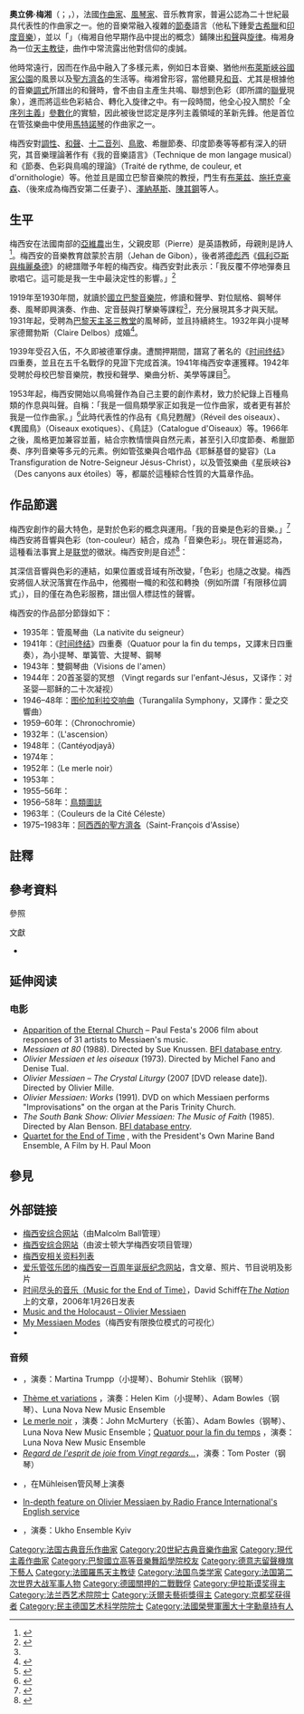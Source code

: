 {{Expand language|en|status=yes|time=2021-11-17}}
{{noteTA
|T=zh-cn:奥利维埃·梅西安; zh-hk:奧利華·梅湘; zh-tw:奧立佛·梅湘;
|1=zh-cn:奥利维埃; zh-hk:奧利華; zh-tw:奧立佛;
|2=zh-cn:梅西安; zh-hk:梅湘; zh-tw:梅湘;
}}
{{Infobox classical
| 中文名       = 梅西安
| 画像         = Olivier Messiaen (1986).jpg
| 附注         = 1986年的梅西安
| 原文名       = Olivier Eugène Prosper Charles Messiaen       
| 国别         = {{FRA}}
| 出生日期     = 1908年12月10日
| 出生地       = {{flag|French Third Republic|name=法國}}[[沃克吕兹省|沃克吕兹省]][[亞維農|阿维尼翁]]
| 逝世日期     = {{death date and age|1992|4|27|1908|12|10}}
| 逝世地       = {{FRA}}[[上塞纳省|上塞纳省]][[克利希|克利希]]
| 所属时期     = [[二十世紀古典音樂|20世纪]]
| 所属乐派     =  
| 擅长作品类型 = 管弦乐，键盘音乐，宗教音乐
| 代表作       = 管弦乐《[[图伦加利拉交响曲|图伦加利拉交响曲]]》，宗教音乐《{{link-en|我主基督之变形|La Transfiguration de Notre Seigneur Jésus-Christ}}》，钢琴曲《{{link-en|圣婴二十默想|Vingt Regards sur l'enfant-Jésus}}》《[[鸟类图志|鸟类图志]]》，室内乐《[[时间终结四重奏|时间终结四重奏]]》
| 师从         = [[莫里斯·埃马努埃尔|莫里斯·埃马努埃尔]]，[[维多尔|维多尔]]，[[杜卡斯|杜卡斯]]，[[马塞尔·迪普雷|迪普雷]]
| 学生         = [[布列兹|布列兹]]，[[卡尔海因茨·施托克豪森|施托克豪森]]，[[泽纳基斯|泽纳基斯]]，[[库塔格|库塔格]]，[[提奥多拉基斯|提奥多拉基斯]]，[[亚历山大·戈尔|亚历山大·戈尔]]，[[陈其钢|陈其钢]]，[[乔治·本杰明|乔治·本杰明]]
| 官方网站     = 
}}

'''奧立佛·梅湘'''（{{lang-fr|Olivier Messiaen}}；{{IPA-fr|ɔlivje mɛsjɑ̃}}，{{bd|1908年|12月10日|1992年|4月27日}}），法國[[作曲家|作曲家]]、[[風琴|風琴家]]、音乐教育家，普遍公認為二十世紀最具代表性的作曲家之一。他的音樂常融入複雜的[[節奏|節奏]]語言（他私下鍾愛[[古希臘|古希臘]]和[[印度音樂|印度音樂]]），並以「{{Link-en|有限移調調式|Mode of limited transposition}}」（梅湘自他早期作品中提出的概念）鋪陳出[[和聲|和聲]]與[[旋律|旋律]]。梅湘身為一位[[天主教會|天主教徒]]，曲作中常流露出他對信仰的虔誠。

他時常遠行，因而在作品中融入了多樣元素，例如日本音樂、猶他州[[布萊斯峽谷國家公園|布萊斯峽谷國家公園]]的風景以及[[亞西西的方濟各|聖方濟各]]的生活等。梅湘曾形容，當他聽見[[和弦|和音]]、尤其是根據他的音樂[[調式|調式]]所譜出的和聲時，會不由自主產生共鳴、聯想到色彩（即所謂的[[聯覺|聯覺]]現象），進而將這些色彩結合、轉化入旋律之中。有一段時間，他全心投入關於「全[[序列主义|序列主義]]」[[參數|參數化]]的實驗，因此被後世認定是序列主義領域的革新先鋒。他是首位在管弦樂曲中使用[[馬特諾琴|馬特諾琴]]的作曲家之一。

梅西安對[[調性|調性]]、[[和聲|和聲]]、[[十二音列|十二音列]]、[[鳥歌|鳥歌]]、希臘節奏、印度節奏等等都有深入的研究，其音樂理論著作有《我的音樂語言》（Technique de mon langage musical）和《節奏、色彩與鳥鳴的理論》（Traité de rythme, de couleur, et d'ornithologie）等。他並且是國立巴黎音樂院的教授，門生有[[皮埃尔·布莱兹|布莱兹]]、[[卡尔海因茨·施托克豪森|施托克豪森]]、{{Link-en|伊馮·洛里奧|Yvonne Loriod|洛里奧}}（後來成為梅西安第二任妻子）、[[伊阿尼斯·泽纳基斯|澤納基斯]]、[[陳其鋼|陳其鋼]]等人。

== 生平 ==
梅西安在法國南部的[[亞維農|亞維農]]出生，父親皮耶（Pierre）是英語教師，母親{{Link-fr|西西莉·索瓦惹|Cécile Sauvage|西西莉}}則是詩人<ref>{{harvnb|黃意淳|2010|p=3}}</ref>。梅西安的音樂教育啟蒙於吉朋（Jehan de Gibon），後者將[[阿希尔-克洛德·德彪西|德彪西]]《[[佩利亞斯與梅麗桑德_(德布西)|佩利亞斯與梅麗桑德]]》的總譜贈予年輕的梅西安。梅西安對此表示：「我反覆不停地彈奏且歌唱它。這可能是我一生中最決定性的影響。」<ref name="Huang1004">{{harvnb|黃意淳|2010|p=4}}</ref>

1919年至1930年間，就讀於[[巴黎國立高等音樂舞蹈學院|國立巴黎音樂院]]，修讀和聲學、對位賦格、鋼琴伴奏、風琴即興演奏、作曲、定音鼓與打擊樂等課程<ref name="Huang1004" />，充分展現其多才與天賦。1931年起，受聘為[[巴黎天主圣三教堂|巴黎天主圣三教堂]]的風琴師，並且持續終生。1932年與小提琴家德爾勃斯（Claire Delbos）成婚<ref>{{harvnb|黃意淳|2010|p=5}}</ref>。

1939年受召入伍，不久即被德軍俘虜。遭關押期間，譜寫了著名的《[[时间终结四重奏|时间终结]]》四重奏，並且在五千名戰俘的見證下完成首演。1941年梅西安幸運獲釋。1942年受聘於母校巴黎音樂院，教授和聲學、樂曲分析、美學等課目<ref>{{harvnb|黃意淳|2010|p=6}}</ref>。

1953年起，梅西安開始以鳥鳴聲作為自己主要的創作素材，致力於紀錄上百種鳥類的作息與叫聲。自稱：「我是一個鳥類學家正如我是一位作曲家，或者更有甚於我是一位作曲家。」<ref>{{harvnb|黃意淳|2010|p=7}}</ref>此時代表性的作品有《鳥兒甦醒》（Réveil des oiseaux）、《異國鳥》（Oiseaux exotiques）、《鳥誌》（Catalogue d'Oiseaux）等。1966年之後，風格更加兼容並蓄，結合宗教情懷與自然元素，甚至引入印度節奏、希臘節奏、序列音樂等多元的元素。例如管弦樂與合唱作品《耶穌基督的變容》（La Transfiguration de Notre-Seigneur Jésus-Christ），以及管弦樂曲《星辰峽谷》（Des canyons aux étoiles）等，都屬於這種綜合性質的大篇章作品。

== 作品節選 ==
梅西安創作的最大特色，是對於色彩的概念與運用。「我的音樂是色彩的音樂。」<ref>{{harvnb|黃意淳|2010|p=92}}</ref>梅西安將音響與色彩（ton-couleur）結合，成為「音樂色彩」。現在普遍認為，這種看法事實上是[[联觉|联觉]]的徵狀。梅西安則是自述<ref>{{harvnb|黃意淳|2010|p=11}}</ref>：

{{Quotation|當我聽到聲音的時候我同時可以看到色彩。但是，請注意，我不是以我的眼睛來看色彩，我是理知地，在我的腦中看到色彩。對我來說，聲音複合體和色彩複合體是相連結的{{NoteTag|聲音複合體指法語complexes sons，色彩複合體則指complexes couleurs。}}。}}

其深信音響與色彩的連結，如果位置或音域有所改變，「色彩」也隨之改變。梅西安將個人狀況落實在作品中，他獨樹一幟的和弦和轉換（例如所謂「有限移位調式」），目的僅在為色彩服務，譜出個人標誌性的聲響。

梅西安的作品部分節錄如下：

* 1935年：管風琴曲{{Link-en|基督降生|La Nativité du Seigneur}}（La nativite du seigneur）
* 1941年：《[[时间终结四重奏|时间终结]]》四重奏（Quatuor pour la fin du temps，又譯末日四重奏），為小提琴、單簧管、大提琴、鋼琴
* 1943年：雙鋼琴曲{{Link-en|阿門之幻想|Visions de l'Amen}}（Visions de l'amen）
* 1944年：20首圣婴的冥想 （Vingt regards sur l'enfant-Jésus，又译作：对圣婴—耶稣的二十次凝视）
* 1946–48年：[[图伦加利拉交响曲|图伦加利拉交响曲]]（Turangalila Symphony，又譯作：愛之交響曲）
* 1959–60年：{{Link-en|時間色彩|Chronochromie}}（Chronochromie）
* 1932年：{{Link-en|昇天|L'ascension}}（L'ascension）
* 1948年：{{Link-en|康德約蒂亞|Cantéyodjayâ}}（Cantéyodjayâ）
* 1974年：{{Link-en|星辰峽谷|Des Canyons aux étoiles...}}
* 1952年：{{Link-en|黑喜鵲|Le Merle noir}}（Le merle noir）
* 1953年：{{Link-fr|鳥兒甦醒|Réveil des oiseaux}}
* 1955–56年：{{Link-en|異國鳥|Oiseaux exotiques}}
* 1956–58年：[[鳥類圖誌|鳥類圖誌]]
* 1963年：{{Link-fr|天堂的色彩|Couleurs de la Cité céleste}}（Couleurs de la Cité Céleste）
* 1975–1983年：[[阿西西的聖方濟各|阿西西的聖方濟各]]（Saint-François d'Assise）

== 註釋 ==
{{NoteFoot}}

== 參考資料 ==
;參照
{{Reflist}}

;文獻
* {{Cite thesis | degree=碩士 | chapter= | title=梅湘《鋼琴前奏曲》之詮釋報告 | url=https://hdl.handle.net/11296/5r23fb | author=黃意淳 | year=2010 | publisher=國立臺灣師範大學 | accessdate=2022-04-14 | docket= | oclc= }}

== 延伸阅读 ==
=== 电影 ===
* [https://web.archive.org/web/20080327021947/http://www.apparitionfilm.com/ Apparition of the Eternal Church] – Paul Festa's 2006 film about responses of 31 artists to Messiaen's music.
* ''Messiaen at 80'' (1988). Directed by Sue Knussen. [https://web.archive.org/web/20121010211839/http://ftvdb.bfi.org.uk/sift/title/425502 BFI database entry].
* ''Olivier Messiaen et les oiseaux'' (1973). Directed by Michel Fano and Denise Tual.
* ''Olivier Messiaen – The Crystal Liturgy'' (2007 [DVD release date]). Directed by Olivier Mille.
* ''Olivier Messiaen: Works'' (1991). DVD on which Messiaen performs "Improvisations" on the organ at the Paris Trinity Church.
* ''The South Bank Show: Olivier Messiaen: The Music of Faith'' (1985). Directed by Alan Benson. [https://web.archive.org/web/20131101065547/http://ftvdb.bfi.org.uk/sift/title/354541 BFI database entry].
* [http://quatuor.xyz/synopsis/ Quartet for the End of Time] {{Wayback|url=http://quatuor.xyz/synopsis/ |date=20201120120311 }}, with the President's Own Marine Band Ensemble, A Film by H. Paul Moon

== 參見 ==
{{Portal box|人物|古典音樂}}

== 外部链接 ==
{{Commons category}}
* [https://www.oliviermessiaen.org/ 梅西安综合网站]（由Malcolm Ball管理）{{en}} {{Wayback|url=https://www.oliviermessiaen.org/ |date=20210218043704 }}
* [https://web.archive.org/web/20070220062516/http://www.oliviermessiaen.net/ 梅西安综合网站]（由波士顿大学梅西安项目管理）{{en}}
* [http://www.infography.com/content/793388452750.html 梅西安相关资料列表]{{en}} {{Wayback|url=http://www.infography.com/content/793388452750.html |date=20070930201001 }}
* [[爱乐管弦乐团|爱乐管弦乐团]]的[http://www.philharmonia.co.uk/messiaen/ 梅西安一百周年诞辰纪念网站]，含文章、照片、节目说明及影片{{en}} {{Wayback|url=http://www.philharmonia.co.uk/messiaen/ |date=20130518001957 }}
* [https://web.archive.org/web/20191203033416/https://www.thenation.com/article/music-end-time/ 时间尽头的音乐（Music for the End of Time）]，David Schiff在''[[国家_(杂志)|The Nation]]''上的文章，2006年1月26日发表{{en}}
* [http://holocaustmusic.ort.org/places/camps/western-europe/messiaenolivier/ Music and the Holocaust – Olivier Messiaen]{{en}} {{Wayback|url=http://holocaustmusic.ort.org/places/camps/western-europe/messiaenolivier/ |date=20120215233625 }}
* [http://messiaen.jacksonhardaker.com/ My Messiaen Modes]（梅西安有限換位模式的可视化）{{en}} {{Wayback|url=http://messiaen.jacksonhardaker.com/ |date=20180614122609 }}
* {{IMSLP|id=Messiaen, Olivier}}

=== 音频 ===
* {{YouTube|zUJzRpR9SE4|Louange à l'immortalité de Jésus}}，演奏：Martina Trumpp（小提琴）、Bohumir Stehlik（钢琴）
* [http://www.lunanova.org/podcasts/MessiaenVar.mp3 Thème et variations] {{Wayback|url=http://www.lunanova.org/podcasts/MessiaenVar.mp3 |date=20210202130118 }}，演奏：Helen Kim（小提琴）、Adam Bowles（钢琴）、Luna Nova New Music Ensemble
* [http://www.lunanova.org/podcasts/MerleNoir.mp3 Le merle noir] {{Wayback|url=http://www.lunanova.org/podcasts/MerleNoir.mp3 |date=20191203033422 }}，演奏：John McMurtery（长笛）、Adam Bowles（钢琴）、Luna Nova New Music Ensemble；[http://www.lunanova.org/podcasts/quatuor.mp3 Quatuor pour la fin du temps] {{Wayback|url=http://www.lunanova.org/podcasts/quatuor.mp3 |date=20210202130818 }}，演奏：Luna Nova New Music Ensemble
* [https://web.archive.org/web/20090318153312/http://www.tomposter.co.uk/audio/ ''Regard de l'esprit de joie'' from ''Vingt regards...'']，演奏：Tom Poster（钢琴）
* {{YouTube|khcBhe-TOc0|Example of Birdsong in Messiaen}}，在Mühleisen管风琴上演奏
* [http://www.rfi.fr/actuen/articles/108/article_2484.asp In-depth feature on Olivier Messiaen by Radio France International's English service] {{Wayback|url=http://www.rfi.fr/actuen/articles/108/article_2484.asp |date=20201124012656 }}
* {{YouTube|s7Ub_krJTJg|Oiseaux exotiques}}，演奏：Ukho Ensemble Kyiv

{{沃尔夫艺术奖}}
{{京都奖获得者|arts-philosophy}}
{{伊拉斯谟奖获得者}}
{{古典音樂作曲家}}
{{Authority control}}

{{DEFAULTSORT:Messiaen, Olivier}}
[[Category:法国古典音乐作曲家|Category:法国古典音乐作曲家]]
[[Category:20世紀古典音樂作曲家|Category:20世紀古典音樂作曲家]]
[[Category:現代主義作曲家|Category:現代主義作曲家]]
[[Category:巴黎國立高等音樂舞蹈學院校友|Category:巴黎國立高等音樂舞蹈學院校友]]
[[Category:德意志留聲機旗下藝人|Category:德意志留聲機旗下藝人]]
[[Category:法國羅馬天主教徒|Category:法國羅馬天主教徒]]
[[Category:法国鸟类学家|Category:法国鸟类学家]]
[[Category:法国第二次世界大战军事人物|Category:法国第二次世界大战军事人物]]
[[Category:德國關押的二戰戰俘|Category:德國關押的二戰戰俘]]
[[Category:伊拉斯谟奖得主|Category:伊拉斯谟奖得主]]
[[Category:法兰西艺术院院士|Category:法兰西艺术院院士]]
[[Category:沃爾夫藝術獎得主|Category:沃爾夫藝術獎得主]]
[[Category:京都奖获得者|Category:京都奖获得者]]
[[Category:民主德国艺术科学院院士|Category:民主德国艺术科学院院士]]
[[Category:法國榮譽軍團大十字勳章持有人|Category:法國榮譽軍團大十字勳章持有人]]